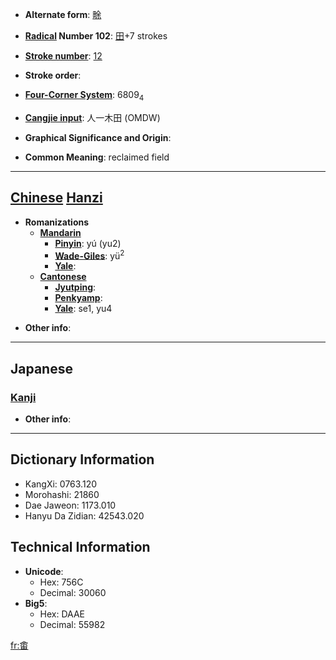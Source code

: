 * '''Alternate form''': [[畭]]

* '''[[Wiktionary:Chinese radical index| Radical]] Number 102''': [[Wiktionary:Chinese radical index 田|田]]+7 strokes

* '''[[Wiktionary:Chinese total strokes index|Stroke number]]''': [[Wiktionary:Chinese total strokes index 12|12]]

* '''Stroke order''': 

* '''[[Wiktionary:Chinese four corner index|Four-Corner System]]''': 6809<sub>4</sub>

* '''[[Wiktionary:Chinese Cangjie index|Cangjie input]]''': 人一木田 (OMDW)

* '''Graphical Significance and Origin''': 

* '''Common Meaning''': reclaimed field

----

== [[Chinese]] [[Hanzi]] ==

* '''Romanizations'''
** '''[[Mandarin]]'''
*** '''[[Pinyin]]''': yú (yu2)
*** '''[[Wade-Giles]]''': yü<sup>2</sup>
*** '''[[Yale]]''': 
** '''[[Cantonese]]'''
*** '''[[Jyutping]]''':
*** '''[[Penkyamp]]''': 
*** '''[[Yale]]''': se1, yu4

* '''Other info''': 

----

==Japanese==
===[[Kanji]]===
{{kanji|on readings=[[よ]] (yo)
|kun readings=[[あらた]] (arata)
}}

* '''Other info''':  

----

== Dictionary Information ==

* KangXi: 0763.120
* Morohashi: 21860
* Dae Jaweon: 1173.010
* Hanyu Da Zidian: 42543.020

== Technical Information ==

* '''Unicode''':
** Hex: 756C
** Decimal: 30060
* '''Big5''':
** Hex: DAAE
** Decimal: 55982

[[fr:畬]]